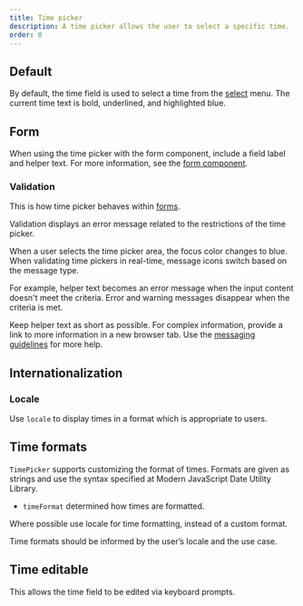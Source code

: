 ```yaml
---
title: Time picker
description: A time picker allows the user to select a specific time.
order: 0
---
```



## Default

By default, the time field is used to select a time from the [select](/components/select) menu. The
current time text is bold, underlined, and highlighted blue.

<Example Component={TimePickerDefault} packageName="@atlaskit/datetime-picker" />

## Form

When using the time picker with the form component, include a field label and helper text. For more
information, see the [form component](/components/form/examples).

<Example Component={TimePickerForm} packageName="@atlaskit/datetime-picker" />

### Validation

This is how time picker behaves within [forms](/components/form/examples).

Validation displays an error message related to the restrictions of the time picker.

When a user selects the time picker area, the focus color changes to blue. When validating time
pickers in real-time, message icons switch based on the message type.

For example, helper text becomes an error message when the input content doesn't meet the criteria.
Error and warning messages disappear when the criteria is met.

Keep helper text as short as possible. For complex information, provide a link to more information
in a new browser tab. Use the [messaging guidelines](/content/messaging-guidelines) for more help.

<Example Component={TimePickerValidation} packageName="@atlaskit/datetime-picker" />

## Internationalization

### Locale

Use `locale` to display times in a format which is appropriate to users.

<Example Component={TimePickerLocale} packageName="@atlaskit/datetime-picker" />

## Time formats

`TimePicker` supports customizing the format of times. Formats are given as strings and use the
syntax specified at Modern JavaScript Date Utility Library.

- `timeFormat` determined how times are formatted.

Where possible use locale for time formatting, instead of a custom format.

Time formats should be informed by the user’s locale and the use case.

<Example Component={TimePickerFormatting} packageName="@atlaskit/datetime-picker" />

## Time editable

This allows the time field to be edited via keyboard prompts.

<Example Component={TimePickerEditable} packageName="@atlaskit/datetime-picker" />
